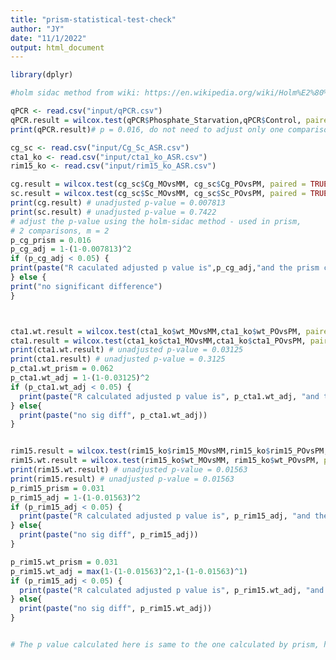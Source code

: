```yaml
---
title: "prism-statistical-test-check"
author: "JY"
date: "11/1/2022"
output: html_document
---
```


```r
library(dplyr)

```


```r
#holm sidac method from wiki: https://en.wikipedia.org/wiki/Holm%E2%80%93Bonferroni_method

qPCR <- read.csv("input/qPCR.csv")
qPCR.result = wilcox.test(qPCR$Phosphate_Starvation,qPCR$Control, paired = TRUE)
print(qPCR.result)# p = 0.016, do not need to adjust only one comparison, same to the prism p-value

cg_sc <- read.csv("input/Cg_Sc_ASR.csv")
cta1_ko <- read.csv("input/cta1_ko_ASR.csv")
rim15_ko <- read.csv("input/rim15_ko_ASR.csv")

cg.result = wilcox.test(cg_sc$Cg_MOvsMM, cg_sc$Cg_POvsPM, paired = TRUE)
sc.result = wilcox.test(cg_sc$Sc_MOvsMM, cg_sc$Sc_POvsPM, paired = TRUE)
print(cg.result) # unadjusted p-value = 0.007813
print(sc.result) # unadjusted p-value = 0.7422
# adjust the p-value using the holm-sidac method - used in prism,
# 2 comparisons, m = 2
p_cg_prism = 0.016
p_cg_adj = 1-(1-0.007813)^2
if (p_cg_adj < 0.05) {
print(paste("R caculated adjusted p value is",p_cg_adj,"and the prism calculated (adjusted) p_value using holm-sidac method is",p_cg_prism))
} else {
print("no significant difference")
}



cta1.wt.result = wilcox.test(cta1_ko$wt_MOvsMM,cta1_ko$wt_POvsPM, paired = TRUE)
cta1.result = wilcox.test(cta1_ko$cta1_MOvsMM,cta1_ko$cta1_POvsPM, paired = TRUE, p.adjust.methods = "holm")
print(cta1.wt.result) # unadjusted p-value = 0.03125
print(cta1.result) # unadjusted p-value = 0.3125
p_cta1.wt_prism = 0.062
p_cta1.wt_adj = 1-(1-0.03125)^2
if (p_cta1.wt_adj < 0.05) {
  print(paste("R calculated adjusted p value is", p_cta1.wt_adj, "and the prism calculated (adjusted) p_value using holm sidac method is", p_cta1.wt_prism))
} else{
  print(paste("no sig diff", p_cta1.wt_adj))
}


rim15.result = wilcox.test(rim15_ko$rim15_MOvsMM,rim15_ko$rim15_POvsPM, paired = TRUE)
rim15.wt.result = wilcox.test(rim15_ko$wt_MOvsMM, rim15_ko$wt_POvsPM, paired = TRUE)
print(rim15.wt.result) # unadjusted p-value = 0.01563
print(rim15.result) # unadjusted p-value = 0.01563 
p_rim15_prism = 0.031
p_rim15_adj = 1-(1-0.01563)^2
if (p_rim15_adj < 0.05) {
  print(paste("R calculated adjusted p value is", p_rim15_adj, "and the prism calculated (adjusted) p_value using holm sidac method is", p_rim15_prism))
} else{
  print(paste("no sig diff", p_rim15_adj))
}

p_rim15.wt_prism = 0.031
p_rim15.wt_adj = max(1-(1-0.01563)^2,1-(1-0.01563)^1)
if (p_rim15_adj < 0.05) {
  print(paste("R calculated adjusted p value is", p_rim15.wt_adj, "and the prism calculated (adjusted) p_value using holm sidac method is", p_rim15.wt_prism))
} else{
  print(paste("no sig diff", p_rim15.wt_adj))
}


# The p value calculated here is same to the one calculated by prism, however, the p.adjusted is different in some groups
```